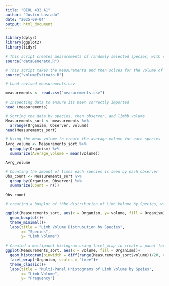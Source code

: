 ```yaml
---
title: "BIOL 432 A1"
author: "Justin Lasrado"
date: "2025-09-04"
output: html_document
---
```



```r
library(dplyr)
library(ggplot2)
library(tidyr)

# This script creates measurements of randomly selected species, with random limb width, limb length and observers
source("dataGenerato.R")

# This script takes the measurements and then solves for the volume of each species limb and adds a column for this measurement in measurement.csv 
source("volumeEstimato.R")

# Load revised measurements.csv 

measurements <- read.csv("measurements.csv")

# Inspecting data to ensure its been correctly imported
head (measurements)
```

```r
# Sorting the data by species, then observer, and limbb volume
Measurements_sort <- measurements %>% 
  arrange(Organism, Observer, volume)
head(Measurements_sort)
```
```r
# Using the mean volume to create the average volume for each species 
Avrg_volume <- Measurements_sort %>% 
  group_by(Organism) %>%
  summarize(Average_volume = mean(volume))

Avrg_volume
```
```r
# Counting the amount of times each species is seen by each observer 
Obs_count <- Measurements_sort %>%
  group_by(Organism, Observer) %>%
  summarize(Count = n())

Obs_count
``` 

```r
# creating a boxplot of thhe distribution of Limb Volume by Species, with a legend and minimal theme 

ggplot(Measurements_sort, aes(x = Organism, y= volume, fill = Organism))+
  geom_boxplot()+
  theme_minimal()+
  labs(title = "Limb Volume Distrubution by Species", 
       x= "Species",
       y= "Limb Volume")
```

```r
# Created a multipanel histogram using facet_wrap to create a panel for each organism 
ggplot(Measurements_sort, aes(x = volume, fill = Organism))+
  geom_histogram(binwidth = diff(range(Measurements_sort$volume))/20, colour = "black")+
  facet_wrap(~Organism, scales = "free")+
  theme_classic()+
  labs(title = "Multi-Panel Hhistograms of Limb Volume by Speies",
       x= "Limb Volume",
       y= "Frequency")
```






















